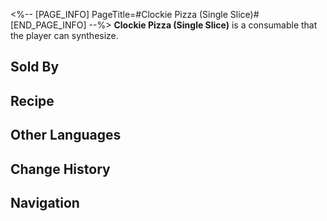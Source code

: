 <%-- [PAGE_INFO]
PageTitle=#Clockie Pizza (Single Slice)#
[END_PAGE_INFO] --%>
{{Consumable Infobox
|id          = 401021
|image       = Item Clockie Pizza (Single Slice).png
|type        = Attack Consumables
|rarity      = 2
|effect      = Upon use, increases all allies' DMG by 24% and reduces their SPD by 5% for the next battle.
|description = A pizza shaped like a clock, originally designed for sharing at parties, but is now also available in single slices for those who don't have many friends.
|effectType  = 
|effectType2 = 
|effectType3 = 
|recipe      = {{cx|Source missing}}
|source1     = [[Omni-Synthesizer]]
|source2     = [[Clock Diner]]
|source3     = 
}}
{{Description|''"What is the meaning of its unique shape? Some see it as a tribute to a mysterious wealthy individual, while others see it as a reminder to cherish each passing moment."''}}
'''Clockie Pizza (Single Slice)''' is a consumable that the player can synthesize.

==Sold By==
{{Shop Availability}}

==Recipe==
{{Recipe
|type       = Synthesis
|group      = Consumable
|Hunger     = 2
|Rusty Gear = 2
|sort       = Hunger;Rusty Gear
}}

==Other Languages==
{{Other Languages
|en   = Clockie Pizza (Single Slice)
|zhs  = 钟表披萨（单片）
|zht  = 鐘錶披薩（單片）
|ja   = クロックピザ（1ピース）
|ko   = 시계 피자(한 조각)
|es   = Pizza de reloj (porción)
|fr   = Chronoupizza (part)
|ru   = Пицца «Часик» (кусочек)
|th   = Clockie Pizza (Single Slice)
|vi   = Pizza Đồng Hồ (Miếng)
|de   = Clockie-Pizza (Stück)
|id   = Clockie Pizza (Single Slice)
|pt   = Pizza Relogin (Fatia)
}}

==Change History==
{{Change History|2.0}}

==Navigation==
{{Consumable Navbox}}